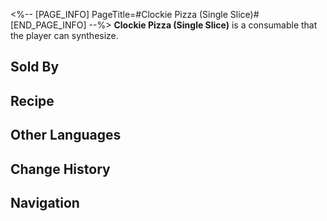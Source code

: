 <%-- [PAGE_INFO]
PageTitle=#Clockie Pizza (Single Slice)#
[END_PAGE_INFO] --%>
{{Consumable Infobox
|id          = 401021
|image       = Item Clockie Pizza (Single Slice).png
|type        = Attack Consumables
|rarity      = 2
|effect      = Upon use, increases all allies' DMG by 24% and reduces their SPD by 5% for the next battle.
|description = A pizza shaped like a clock, originally designed for sharing at parties, but is now also available in single slices for those who don't have many friends.
|effectType  = 
|effectType2 = 
|effectType3 = 
|recipe      = {{cx|Source missing}}
|source1     = [[Omni-Synthesizer]]
|source2     = [[Clock Diner]]
|source3     = 
}}
{{Description|''"What is the meaning of its unique shape? Some see it as a tribute to a mysterious wealthy individual, while others see it as a reminder to cherish each passing moment."''}}
'''Clockie Pizza (Single Slice)''' is a consumable that the player can synthesize.

==Sold By==
{{Shop Availability}}

==Recipe==
{{Recipe
|type       = Synthesis
|group      = Consumable
|Hunger     = 2
|Rusty Gear = 2
|sort       = Hunger;Rusty Gear
}}

==Other Languages==
{{Other Languages
|en   = Clockie Pizza (Single Slice)
|zhs  = 钟表披萨（单片）
|zht  = 鐘錶披薩（單片）
|ja   = クロックピザ（1ピース）
|ko   = 시계 피자(한 조각)
|es   = Pizza de reloj (porción)
|fr   = Chronoupizza (part)
|ru   = Пицца «Часик» (кусочек)
|th   = Clockie Pizza (Single Slice)
|vi   = Pizza Đồng Hồ (Miếng)
|de   = Clockie-Pizza (Stück)
|id   = Clockie Pizza (Single Slice)
|pt   = Pizza Relogin (Fatia)
}}

==Change History==
{{Change History|2.0}}

==Navigation==
{{Consumable Navbox}}